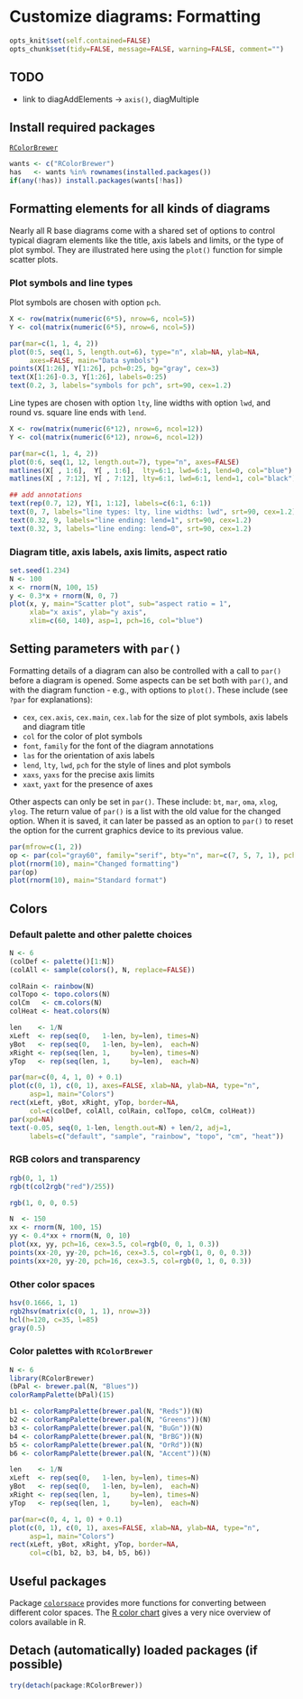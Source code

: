 Customize diagrams: Formatting
=========================

```r
opts_knit$set(self.contained=FALSE)
opts_chunk$set(tidy=FALSE, message=FALSE, warning=FALSE, comment="")
```

TODO
-------------------------

 - link to diagAddElements -> `axis()`, diagMultiple

Install required packages
-------------------------

[`RColorBrewer`](http://cran.r-project.org/package=RColorBrewer)

```r
wants <- c("RColorBrewer")
has   <- wants %in% rownames(installed.packages())
if(any(!has)) install.packages(wants[!has])
```

Formatting elements for all kinds of diagrams
-------------------------

Nearly all R base diagrams come with a shared set of options to control typical diagram elements like the title, axis labels and limits, or the type of plot symbol. They are illustrated here using the `plot()` function for simple scatter plots.

### Plot symbols and line types

Plot symbols are chosen with option `pch`.

```r
X <- row(matrix(numeric(6*5), nrow=6, ncol=5))
Y <- col(matrix(numeric(6*5), nrow=6, ncol=5))

par(mar=c(1, 1, 4, 2))
plot(0:5, seq(1, 5, length.out=6), type="n", xlab=NA, ylab=NA,
     axes=FALSE, main="Data symbols")
points(X[1:26], Y[1:26], pch=0:25, bg="gray", cex=3)
text(X[1:26]-0.3, Y[1:26], labels=0:25)
text(0.2, 3, labels="symbols for pch", srt=90, cex=1.2)
```

Line types are chosen with option `lty`, line widths with option `lwd`, and round vs. square line ends with `lend`.

```r
X <- row(matrix(numeric(6*12), nrow=6, ncol=12))
Y <- col(matrix(numeric(6*12), nrow=6, ncol=12))

par(mar=c(1, 1, 4, 2))
plot(0:6, seq(1, 12, length.out=7), type="n", axes=FALSE)
matlines(X[ , 1:6],  Y[ , 1:6],  lty=6:1, lwd=6:1, lend=0, col="blue")
matlines(X[ , 7:12], Y[ , 7:12], lty=6:1, lwd=6:1, lend=1, col="black")

## add annotations
text(rep(0.7, 12), Y[1, 1:12], labels=c(6:1, 6:1))
text(0, 7, labels="line types: lty, line widths: lwd", srt=90, cex=1.2)
text(0.32, 9, labels="line ending: lend=1", srt=90, cex=1.2)
text(0.32, 3, labels="line ending: lend=0", srt=90, cex=1.2)
```

### Diagram title, axis labels, axis limits, aspect ratio

```r
set.seed(1.234)
N <- 100
x <- rnorm(N, 100, 15)
y <- 0.3*x + rnorm(N, 0, 7)
plot(x, y, main="Scatter plot", sub="aspect ratio = 1",
     xlab="x axis", ylab="y axis",
     xlim=c(60, 140), asp=1, pch=16, col="blue")
```

Setting parameters with `par()`
-------------------------

Formatting details of a diagram can also be controlled with a call to `par()` before a diagram is opened. Some aspects can be set both with `par()`, and with the diagram function - e.g., with options to `plot()`. These include (see `?par` for explanations):

 - `cex`, `cex.axis`, `cex.main`, `cex.lab` for the size of plot symbols, axis labels and diagram title
 - `col` for the color of plot symbols
 - `font`, `family` for the font of the diagram annotations
 - `las` for the orientation of axis labels
 - `lend`, `lty`, `lwd`, `pch` for the style of lines and plot symbols
 - `xaxs`, `yaxs` for the precise axis limits
 - `xaxt`, `yaxt` for the presence of axes

Other aspects can only be set in `par()`. These include: `bt`, `mar`, `oma`, `xlog`, `ylog`. The return value of `par()` is a list with the old value for the changed option. When it is saved, it can later be passed as an option to `par()` to reset the option for the current graphics device to its previous value.

```r
par(mfrow=c(1, 2))
op <- par(col="gray60", family="serif", bty="n", mar=c(7, 5, 7, 1), pch=16)
plot(rnorm(10), main="Changed formatting")
par(op)
plot(rnorm(10), main="Standard format")
```

Colors
-------------------------

### Default palette and other palette choices

```r
N <- 6
(colDef <- palette()[1:N])
(colAll <- sample(colors(), N, replace=FALSE))
```

```r
colRain <- rainbow(N)
colTopo <- topo.colors(N)
colCm   <- cm.colors(N)
colHeat <- heat.colors(N)
```

```r
len    <- 1/N
xLeft  <- rep(seq(0,   1-len, by=len), times=N)
yBot   <- rep(seq(0,   1-len, by=len),  each=N)
xRight <- rep(seq(len, 1,     by=len), times=N)
yTop   <- rep(seq(len, 1,     by=len),  each=N)

par(mar=c(0, 4, 1, 0) + 0.1)
plot(c(0, 1), c(0, 1), axes=FALSE, xlab=NA, ylab=NA, type="n",
     asp=1, main="Colors")
rect(xLeft, yBot, xRight, yTop, border=NA,
     col=c(colDef, colAll, colRain, colTopo, colCm, colHeat))
par(xpd=NA)
text(-0.05, seq(0, 1-len, length.out=N) + len/2, adj=1,
     labels=c("default", "sample", "rainbow", "topo", "cm", "heat"))
```

### RGB colors and transparency

```r
rgb(0, 1, 1)
rgb(t(col2rgb("red")/255))
```

```r
rgb(1, 0, 0, 0.5)
```

```r
N  <- 150
xx <- rnorm(N, 100, 15)
yy <- 0.4*xx + rnorm(N, 0, 10)
plot(xx, yy, pch=16, cex=3.5, col=rgb(0, 0, 1, 0.3))
points(xx-20, yy-20, pch=16, cex=3.5, col=rgb(1, 0, 0, 0.3))
points(xx+20, yy-20, pch=16, cex=3.5, col=rgb(0, 1, 0, 0.3))
```

### Other color spaces

```r
hsv(0.1666, 1, 1)
rgb2hsv(matrix(c(0, 1, 1), nrow=3))
hcl(h=120, c=35, l=85)
gray(0.5)
```

### Color palettes with `RColorBrewer`

```r
N <- 6
library(RColorBrewer)
(bPal <- brewer.pal(N, "Blues"))
colorRampPalette(bPal)(15)
```

```r
b1 <- colorRampPalette(brewer.pal(N, "Reds"))(N)
b2 <- colorRampPalette(brewer.pal(N, "Greens"))(N)
b3 <- colorRampPalette(brewer.pal(N, "BuGn"))(N)
b4 <- colorRampPalette(brewer.pal(N, "BrBG"))(N)
b5 <- colorRampPalette(brewer.pal(N, "OrRd"))(N)
b6 <- colorRampPalette(brewer.pal(N, "Accent"))(N)

len    <- 1/N
xLeft  <- rep(seq(0,   1-len, by=len), times=N)
yBot   <- rep(seq(0,   1-len, by=len),  each=N)
xRight <- rep(seq(len, 1,     by=len), times=N)
yTop   <- rep(seq(len, 1,     by=len),  each=N)

par(mar=c(0, 4, 1, 0) + 0.1)
plot(c(0, 1), c(0, 1), axes=FALSE, xlab=NA, ylab=NA, type="n",
     asp=1, main="Colors")
rect(xLeft, yBot, xRight, yTop, border=NA,
     col=c(b1, b2, b3, b4, b5, b6))
```

Useful packages
-------------------------

Package [`colorspace`](http://cran.r-project.org/package=colorspace) provides more functions for converting between different color spaces. The [R color chart](http://research.stowers-institute.org/efg/R/Color/Chart/) gives a very nice overview of colors available in R.

Detach (automatically) loaded packages (if possible)
-------------------------

```r
try(detach(package:RColorBrewer))
```
